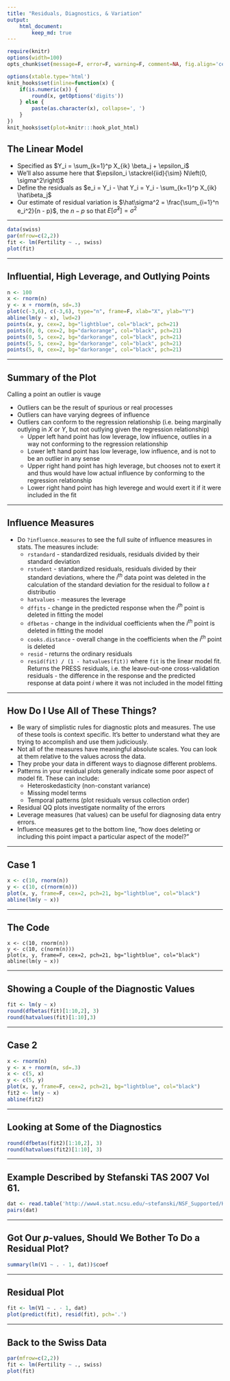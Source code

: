 ```yaml
---
title: "Residuals, Diagnostics, & Variation"
output:
    html_document:
        keep_md: true
---
```


```r
require(knitr)
options(width=100)
opts_chunk$set(message=F, error=F, warning=F, comment=NA, fig.align='center', dpi=100, tidy=F, cache.path='.cache/', fig.path='fig/')

options(xtable.type='html')
knit_hooks$set(inline=function(x) {
    if(is.numeric(x)) {
        round(x, getOptions('digits'))
    } else {
        paste(as.character(x), collapse=', ')
    }
})
knit_hooks$set(plot=knitr:::hook_plot_html)
```

## The Linear Model

- Specified as $Y_i = \sum_{k=1}^p X_{ik} \beta_j + \epsilon_i$
- We'll also assume here that $\epsilon_i \stackrel{iid}{\sim} N\left(0, \sigma^2\right)$
- Define the residuals as $e_i = Y_i - \hat Y_i = Y_i - \sum_{k=1}^p X_{ik} \hat\beta_j$
- Our estimate of residual variation is $\hat\sigma^2 = \frac{\sum_{i=1}^n e_i^2}{n - p}$, the $n - p$ so that $E\left[\hat\sigma^2\right] = \sigma^2$

---

```r
data(swiss)
par(mfrow=c(2,2))
fit <- lm(Fertility ~ ., swiss)
plot(fit)
```

---

## Influential, High Leverage, and Outlying Points

```r
n <- 100
x <- rnorm(n)
y <- x + rnorm(n, sd=.3)
plot(c(-3,6), c(-3,6), type="n", frame=F, xlab="X", ylab="Y")
abline(lm(y ~ x), lwd=2)
points(x, y, cex=2, bg="lightblue", col="black", pch=21)
points(0, 0, cex=2, bg="darkorange", col="black", pch=21)
points(0, 5, cex=2, bg="darkorange", col="black", pch=21)
points(5, 5, cex=2, bg="darkorange", col="black", pch=21)
points(5, 0, cex=2, bg="darkorange", col="black", pch=21)
```

---

## Summary of the Plot

Calling a point an outlier is vauge

- Outliers can be the result of spurious or real processes
- Outliers can have varying degrees of influence
- Outliers can conform to the regression relationship (i.e. being marginally outlying in $X$ or $Y$, but not outlying given the regression relationship)
    - Upper left hand point has low leverage, low influence, outlies in a way not conforming to the regression relationship
    - Lower left hand point has low leverage, low influence, and is not to be an outlier in any sense
    - Upper right hand point has high leverage, but chooses not to exert it and thus would have low actual influence by conforming to the regression relationship
    - Lower right hand point has high leverege and would exert it if it were included in the fit
    
---

## Influence Measures

- Do `?influence.measures` to see the full suite of influence measures in stats. The measures include:
    - `rstandard` - standardized residuals, residuals divided by their standard deviation
    - `rstudent` - standardized residuals, residuals divided by their standard deviations, where the $i^{th}$ data point was deleted in the calculation of the standard deviation for the residual to follow a $t$ distributio
    - `hatvalues` - measures the leverage
    - `dffits` - change in the predicted response when the $i^{th}$ point is deleted in fitting the model
    - `dfbetas` - change in the individual coefficients when the $i^{th}$ point is deleted in fitting the model
    - `cooks.distance` - overall change in the coefficients when the $i^{th}$ point is deleted
    - `resid` - returns the ordinary residuals
    - `resid(fit) / (1 - hatvalues(fit))` where `fit` is the linear model fit. Returns the PRESS residuals, i.e. the leave-out-one cross-validation residuals - the difference in the response and the predicted response at data point $i$ where it was not included in the model fitting
    
---

## How Do I Use All of These Things?

- Be wary of simplistic rules for diagnostic plots and measures. The use of these tools is context specific. It's better to understand what they are trying to accomplish and use them judiciously.
- Not all of the measures have meaningful absolute scales. You can look at them relative to the values across the data.
- They probe your data in different ways to diagnose different problems.
- Patterns in your residual plots generally indicate some poor aspect of model fit. These can include:
    - Heteroskedasticity (non-constant variance)
    - Missing model terms
    - Temporal patterns (plot residuals versus collection order)
- Residual QQ plots investigate normality of the errors
- Leverage measures (hat values) can be useful for diagnosing data entry errors.
- Influence measures get to the bottom line, "how does deleting or including this point impact a particular aspect of the model?"

---

## Case 1

```r
x <- c(10, rnorm(n))
y <- c(10, c(rnorm(n)))
plot(x, y, frame=F, cex=2, pch=21, bg="lightblue", col="black")
abline(lm(y ~ x))
```

---

## The Code

```
x <- c(10, rnorm(n))
y <- c(10, c(norm(n)))
plot(x, y, frame=F, cex=2, pch=21, bg="lightblue", col="black")
abline(lm(y ~ x))
```

---

## Showing a Couple of the Diagnostic Values

```r
fit <- lm(y ~ x)
round(dfbetas(fit)[1:10,2], 3)
round(hatvalues(fit)[1:10],3)
```

---

## Case 2

```r
x <- rnorm(n)
y <- x + rnorm(n, sd=.3)
x <- c(5, x)
y <- c(5, y)
plot(x, y, frame=F, cex=2, pch=21, bg="lightblue", col="black")
fit2 <- lm(y ~ x)
abline(fit2)
```

---

## Looking at Some of the Diagnostics

```r
round(dfbetas(fit2)[1:10,2], 3)
round(hatvalues(fit2)[1:10], 3)
```

---

## Example Described by Stefanski TAS 2007 Vol 61.

```r
dat <- read.table('http://www4.stat.ncsu.edu/~stefanski/NSF_Supported/Hidden_Images/orly_owl_files/orly_owl_Lin_4p_5_flat.txt', header = FALSE)
pairs(dat)
```

---

## Got Our $p$-values, Should We Bother To Do a Residual Plot?

```r
summary(lm(V1 ~ . - 1, dat))$coef
```

---

## Residual Plot

```r
fit <- lm(V1 ~ . - 1, dat)
plot(predict(fit), resid(fit), pch='.')
```

---

## Back to the Swiss Data

```r
par(mfrow=c(2,2))
fit <- lm(Fertility ~ ., swiss)
plot(fit)
```